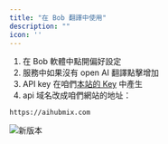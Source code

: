 ```yaml
---
title: "在 Bob 翻譯中使用"
description: ""
icon: ''
---
```


1. 在 Bob 軟體中點開偏好設定  
2. 服務中如果沒有 open AI 翻譯點擊增加  
3. API key 在咱們[本站的 Key](https://aihubmix.com/token) 中產生  
4. api 域名改成咱們網站的地址：
```
https://aihubmix.com
```

![新版本](../../public/cn/Bob.png) 

